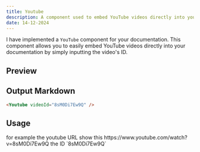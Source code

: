```yaml
---
title: Youtube
description: A component used to embed YouTube videos directly into your documentation.
date: 14-12-2024
---
```


I have implemented a `YouTube` component for your documentation. This component allows you to easily embed YouTube videos directly into your documentation by simply inputting the video's ID.

## Preview

<Youtube videoId="8sM0Di7Ew9Q" />

## Output Markdown

```markdown
<Youtube videoId="8sM0Di7Ew9Q" />
```

## Usage

<Note type="note" title="Usage">
  for example the youtube URL show this https://www.youtube.com/watch?v=8sM0Di7Ew9Q the ID `8sM0Di7Ew9Q`
</Note>

